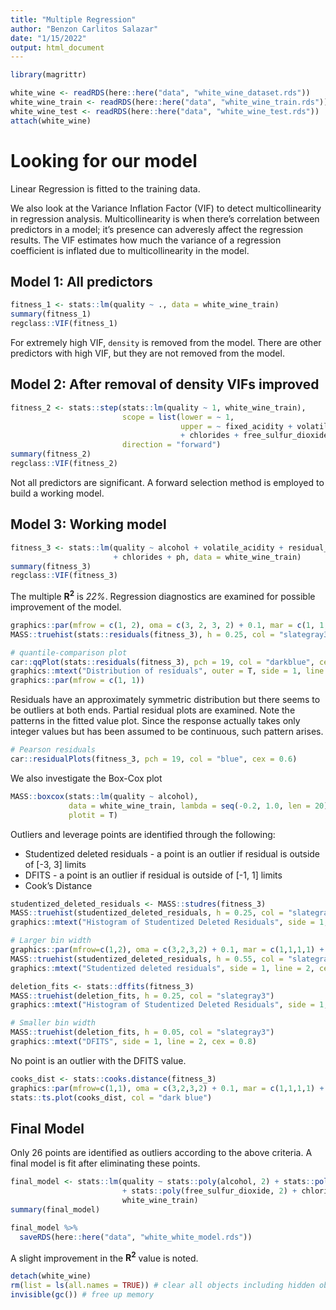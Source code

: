 ```yaml
---
title: "Multiple Regression"
author: "Benzon Carlitos Salazar"
date: "1/15/2022"
output: html_document
---
```


```r
library(magrittr)

white_wine <- readRDS(here::here("data", "white_wine_dataset.rds"))
white_wine_train <- readRDS(here::here("data", "white_wine_train.rds"))
white_wine_test <- readRDS(here::here("data", "white_wine_test.rds"))
attach(white_wine)
```

# Looking for our model
Linear Regression is fitted to the training data.

We also look at the Variance Inflation Factor (VIF) to detect multicollinearity in regression analysis. 
Multicollinearity is when there's correlation between predictors in a model; it's presence can adveresly affect the 
regression results. The VIF estimates how much the variance of a regression coefficient is inflated due to 
multicollinearity in the model.

## Model 1: All predictors
```r
fitness_1 <- stats::lm(quality ~ ., data = white_wine_train)
summary(fitness_1)
regclass::VIF(fitness_1)
```
For extremely high VIF, `density` is removed from the model. There are other predictors with high VIF, but they are not 
removed from the model.

## Model 2: After removal of density VIFs improved
```r
fitness_2 <- stats::step(stats::lm(quality ~ 1, white_wine_train), 
                         scope = list(lower = ~ 1,
                                      upper = ~ fixed_acidity + volatile_acidity + citric_acid + residual_sugar 
                                      + chlorides + free_sulfur_dioxide + ph + sulphates + alcohol), 
                         direction = "forward")
summary(fitness_2)
regclass::VIF(fitness_2)
```

Not all predictors are significant. A forward selection method is employed to build a working model.

## Model 3: Working model
```r
fitness_3 <- stats::lm(quality ~ alcohol + volatile_acidity + residual_sugar + free_sulfur_dioxide + sulphates
                       + chlorides + ph, data = white_wine_train)
summary(fitness_3)
regclass::VIF(fitness_3)
```

The multiple **R^2^** is *22%*. Regression diagnostics are examined for possible improvement of the model.
```r
graphics::par(mfrow = c(1, 2), oma = c(3, 2, 3, 2) + 0.1, mar = c(1, 1, 1, 1) + 0.1)
MASS::truehist(stats::residuals(fitness_3), h = 0.25, col = "slategray3")

# quantile-comparison plot
car::qqPlot(stats::residuals(fitness_3), pch = 19, col = "darkblue", cex = 0.6, ylab = "Fitness 3 residuals")
graphics::mtext("Distribution of residuals", outer = T, side = 1, line = 2)
graphics::par(mfrow = c(1, 1))
```

Residuals have an approximately symmetric distribution but there seems to be outliers at both ends. Partial residual 
plots are examined. 
Note the patterns in the fitted value plot. Since the response actually takes only integer values but has been assumed 
to be continuous, such pattern arises.
```r
# Pearson residuals
car::residualPlots(fitness_3, pch = 19, col = "blue", cex = 0.6)
```

We also investigate the Box-Cox plot
```r
MASS::boxcox(stats::lm(quality ~ alcohol), 
             data = white_wine_train, lambda = seq(-0.2, 1.0, len = 20), 
             plotit = T)
```

Outliers and leverage points are identified through the following:

* Studentized deleted residuals - a point is an outlier if residual is outside of [-3, 3] limits
* DFITS - a point is an outlier if residual is outside of [-1, 1] limits
* Cook's Distance

```r
studentized_deleted_residuals <- MASS::studres(fitness_3)
MASS::truehist(studentized_deleted_residuals, h = 0.25, col = "slategray3")
graphics::mtext("Histogram of Studentized Deleted Residuals", side = 1, line = 2, cex = 0.8)

# Larger bin width
graphics::par(mfrow=c(1,2), oma = c(3,2,3,2) + 0.1, mar = c(1,1,1,1) + 0.1)
MASS::truehist(studentized_deleted_residuals, h = 0.55, col = "slategray3")
graphics::mtext("Studentized deleted residuals", side = 1, line = 2, cex = 0.8)
```

```r
deletion_fits <- stats::dffits(fitness_3)
MASS::truehist(deletion_fits, h = 0.25, col = "slategray3")
graphics::mtext("Histogram of Studentized Deleted Residuals", side = 1, line = 2, cex = 0.8)

# Smaller bin width
MASS::truehist(deletion_fits, h = 0.05, col = "slategray3")
graphics::mtext("DFITS", side = 1, line = 2, cex = 0.8)
```

No point is an outlier with the DFITS value.

```r
cooks_dist <- stats::cooks.distance(fitness_3)
graphics::par(mfrow=c(1,1), oma = c(3,2,3,2) + 0.1, mar = c(1,1,1,1) + 0.1)
stats::ts.plot(cooks_dist, col = "dark blue")
```

## Final Model
Only 26 points are identified as outliers according to the above criteria. A final model is fit after eliminating these 
points.
```r
final_model <- stats::lm(quality ~ stats::poly(alcohol, 2) + stats::poly(volatile_acidity, 2) + residual_sugar 
                         + stats::poly(free_sulfur_dioxide, 2) + chlorides + sulphates + stats::poly(ph, 2),
                         white_wine_train)
summary(final_model)

final_model %>%  
  saveRDS(here::here("data", "white_white_model.rds"))
```
A slight improvement in the **R^2^** value is noted.

```r
detach(white_wine)
rm(list = ls(all.names = TRUE)) # clear all objects including hidden objects
invisible(gc()) # free up memory
```
